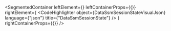 
<SegmentedContainer
  leftElement={<DataSsmSessionStateDesc />}
  leftContainerProps={{}}
  rightElement={
    <CodeHighlighter
      object={DataSsmSessionStateVisualJson}
      language={"json"}
      title={"DataSsmSessionState"}
    />
  }
  rightContainerProps={{}}
/>

<div
  class={"spacer"}
/>


